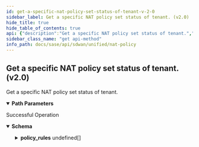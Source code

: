 ```yaml
---
id: get-a-specific-nat-policy-set-status-of-tenant-v-2-0
sidebar_label: Get a specific NAT policy set status of tenant. (v2.0)
hide_title: true
hide_table_of_contents: true
api: {"description":"Get a specific NAT policy set status of tenant.","operationId":"get-sdwan-v2.0-api-natpolicysets-nat_policy_set_id-status","parameters":[{"description":"NAT Policy Set Id","in":"path","name":"nat_policy_set_id","required":true,"schema":{"description":"Nat Policy Set Id","type":"string"}}],"responses":{"200":{"content":{"application/json":{"schema":{"properties":{"clone_from":{"description":"Clone From: Digits(fraction = 0, integer = 20, INVALID_CLONE_FROM) ","type":"string"},"description":{"description":"Description: Size(max = 256, error = DESCRIPTION_EXCEEDS_LIMIT: Description length exceeds limit, min = 0) ","type":"string"},"destination_zone_policyrule_order":{"description":"Destination Zone Policyrule Order: ListString(allowDuplicate = false, allowEmpty = true, allowNull = true, length = 0, listMaxSize = 0, error = NAT_SET_DUPLICATE_DESTINATION_ZONE_RULES: Duplicate destination zone rule specified in policy set., noTrim = false, regex = , required = false) ","items":{"description":"Destination Zone Policyrule Order","type":"string"},"type":"array"},"disabled":{"description":"Disabled","type":"boolean"},"disabled_reason":{"description":"Disabled Reason: Size(max = 5000, DISABLED_REASON_INVALID_0001, min = 0) ","type":"string"},"id":{"type":"string"},"inactive":{"description":"Inactive","type":"boolean"},"inactive_reason":{"description":"Inactive Reason: Size(max = 5000, INACTIVE_REASON_INVALID_0001, min = 0) ","type":"string"},"name":{"description":"Name: Required(error = NAME_REQD: Please provide resource name.) Size(max = 128, error = NAME_EXCEEDS_LIMIT: Name of the resource exceeds limit., min = 0) ","type":"string"},"policy_req_version":{"description":"Policy Req Version: JsonIgnore(value = true) ","type":"string"},"policy_rules":{"description":"Policy Rules","items":{"properties":{"actions":{"description":"Actions: NotNull(error = NAT_RULE_ACTIONS_MISSING: Action is not specified for NAT policy rule.) Size(max = 4, error = NAT_RULE_INVALID_ACTION_LIMIT: Minimum 1 and maximum 4 actions can be specified in a NAT policy rule., min = 1) Valid ","items":{"properties":{"nat_pool_id":{"description":"Nat Pool Id","type":"string"},"port":{"description":"Port: Range(max = 65535L, error = NAT_RULE_ACTION_INVALID_PORT_NUMBER: NAT action port must be in range 1 - 65535., min = 1L) ","type":"integer"},"protocols":{"description":"Protocols: ListString(allowDuplicate = false, allowEmpty = true, allowNull = true, length = 0, listMaxSize = 4, error = NAT_RULE_ACTION_INVALID_ALG_DISABLE_PROTOCOL: Invalid or duplicate protocol specified for alg-disable. Supports max. 4 protocols from 'sip', 'ftp','pptp' and 'tftp'., noTrim = false, regex = sip|ftp|tftp|pptp, required = false) ","items":{"description":"Protocols","type":"string"},"type":"array"},"type":{"description":"Type: ValidateEnum(enumClass = classOf[NATActionType], error = NAT_RULE_INVALID_ACTION_TYPE: Invalid NAT action is specified., nullAllowed = false) NotNull(error = NAT_RULE_ACTION_TYPE_MISSING: NAT action is not specified.) ","enum":["NO_NAT","SOURCE_NAT_DYNAMIC","SOURCE_NAT_STATIC","DESTINATION_NAT_DYNAMIC","DESTINATION_NAT_STATIC","ALG_DISABLE"],"type":"string"}},"required":["type"]},"type":"array"},"description":{"description":"Description: Size(max = 256, error = DESCRIPTION_EXCEEDS_LIMIT: Description length exceeds limit, min = 0) ","type":"string"},"destination_ports":{"description":"Destination Ports: Size(max = 16, error = NAT_RULE_DESTINATION_PORTS_EXCEEDS_LIMIT: Maximum 16 port ranges can be specified in destination ports., min = 0) Valid ","items":{"properties":{"from":{"description":"From: Range(max = 65535L, error = INVALID_FROM_PORT_NUMBER: Invalid 'FROM' port number in port range. Must be in range 1 - 65535, min = 1L) ","type":"integer"},"to":{"description":"To: Range(max = 65535L, error = INVALID_TO_PORT_NUMBER: Invalid 'TO' port number in port range. Must be in range 1 - 65535, min = 1L) ","type":"integer"}}},"type":"array"},"destination_prefixes":{"description":"Destination Prefixes","properties":{"description":{"description":"Description","type":"string"},"id":{"description":"Id","type":"string"},"ipv4_prefixes":{"description":"Ipv4 Prefixes","items":{"description":"Ipv4 Prefixes","type":"string"},"type":"array"},"name":{"description":"Name","type":"string"},"tags":{"description":"Tags","items":{"description":"Tags","type":"string"},"type":"array"}}},"destination_prefixes_id":{"description":"Destination Prefixes Id: Digits(fraction = 0, integer = 30, error = NAT_RULE_INVALID_DESTINATION_PREFIXES_ID: Destination prefixes id is not in valid format.) ","type":"string"},"destination_zone":{"description":"Destination Zone","properties":{"default_for_public_interfaces":{"description":"Default For Public Interfaces","type":"boolean"},"description":{"description":"Description: Size(max = 256, error = DESCRIPTION_EXCEEDS_LIMIT: Description length exceeds limit, min = 0) ","type":"string"},"disabled":{"description":"Disabled","type":"boolean"},"disabled_reason":{"description":"Disabled Reason: Size(max = 5000, DISABLED_REASON_INVALID_0001, min = 0) ","type":"string"},"id":{"type":"string"},"inactive":{"description":"Inactive","type":"boolean"},"inactive_reason":{"description":"Inactive Reason: Size(max = 5000, INACTIVE_REASON_INVALID_0001, min = 0) ","type":"string"},"name":{"description":"Name: Required(error = NAME_REQD: Please provide resource name.) Size(max = 128, error = NAME_EXCEEDS_LIMIT: Name of the resource exceeds limit., min = 0) ","type":"string"},"region":{"description":"Region","type":"string"},"tags":{"description":"Tags: ListString(allowDuplicate = false, allowEmpty = true, allowNull = true, length = 128, listMaxSize = 10, error = INVALID_TAG: Maximum 10 Unique tags of length 1024 each are allowed, noTrim = false, regex = [^,\\\\s]+, required = false) ","items":{"description":"Tags","type":"string"},"type":"array"}},"required":["name"]},"destination_zone_id":{"description":"Destination Zone Id: Digits(fraction = 0, integer = 30, error = NAT_RULE_INVALID_DESTINATION_ZONE_ID: Destination zone id is not in valid format.) ","type":"string"},"disabled":{"description":"Disabled","type":"boolean"},"disabled_reason":{"description":"Disabled Reason: Size(max = 5000, DISABLED_REASON_INVALID_0001, min = 0) ","type":"string"},"enabled":{"description":"Enabled","type":"boolean"},"id":{"type":"string"},"inactive":{"description":"Inactive","type":"boolean"},"inactive_reason":{"description":"Inactive Reason: Size(max = 5000, INACTIVE_REASON_INVALID_0001, min = 0) ","type":"string"},"name":{"description":"Name: Required(error = NAME_REQD: Please provide resource name.) Size(max = 128, error = NAME_EXCEEDS_LIMIT: Name of the resource exceeds limit., min = 0) ","type":"string"},"natpolicypools":{"description":"Natpolicypools","items":{"properties":{"description":{"description":"Description: Size(max = 256, error = DESCRIPTION_EXCEEDS_LIMIT: Description length exceeds limit, min = 0) ","type":"string"},"id":{"description":"Id","type":"string"},"name":{"description":"Name: Required(error = NAME_REQD: Please provide resource name.) Size(max = 128, error = NAME_EXCEEDS_LIMIT: Name of the resource exceeds limit., min = 0) ","type":"string"},"tags":{"description":"Tags: ListString(allowDuplicate = false, allowEmpty = true, allowNull = true, length = 128, listMaxSize = 10, error = INVALID_TAG: Maximum 10 Unique tags of length 1024 each are allowed, noTrim = false, regex = [^,\\\\s]+, required = false) ","items":{"description":"Tags","type":"string"},"type":"array"}},"required":["name"]},"type":"array"},"policyset_id":{"description":"Policyset Id: Digits(fraction = 0, integer = 30, INVALID_POLICYSET_ID) ","type":"string"},"protocol":{"description":"Protocol: Range(max = 255L, error = NAT_RULE_INVALID_PROTOCOL: NAT protocol must be in range 1-255, min = 1L) ","type":"integer"},"region":{"description":"Region","type":"string"},"source_ports":{"description":"Source Ports: Size(max = 16, error = NAT_RULE_SOURCE_PORTS_EXCEEDS_LIMIT: Maximum 16 port ranges can be specified in source ports., min = 0) Valid ","items":{"properties":{"from":{"description":"From: Range(max = 65535L, error = INVALID_FROM_PORT_NUMBER: Invalid 'FROM' port number in port range. Must be in range 1 - 65535, min = 1L) ","type":"integer"},"to":{"description":"To: Range(max = 65535L, error = INVALID_TO_PORT_NUMBER: Invalid 'TO' port number in port range. Must be in range 1 - 65535, min = 1L) ","type":"integer"}}},"type":"array"},"source_prefixes":{"description":"Source Prefixes","properties":{"description":{"description":"Description","type":"string"},"id":{"description":"Id","type":"string"},"ipv4_prefixes":{"description":"Ipv4 Prefixes","items":{"description":"Ipv4 Prefixes","type":"string"},"type":"array"},"name":{"description":"Name","type":"string"},"tags":{"description":"Tags","items":{"description":"Tags","type":"string"},"type":"array"}}},"source_prefixes_id":{"description":"Source Prefixes Id: Digits(fraction = 0, integer = 30, error = NAT_RULE_INVALID_SOURCE_PREFIXES_ID: Source prefixes id is not in valid format.) ","type":"string"},"source_zone":{"description":"Source Zone","properties":{"default_for_public_interfaces":{"description":"Default For Public Interfaces","type":"boolean"},"description":{"description":"Description: Size(max = 256, error = DESCRIPTION_EXCEEDS_LIMIT: Description length exceeds limit, min = 0) ","type":"string"},"disabled":{"description":"Disabled","type":"boolean"},"disabled_reason":{"description":"Disabled Reason: Size(max = 5000, DISABLED_REASON_INVALID_0001, min = 0) ","type":"string"},"id":{"type":"string"},"inactive":{"description":"Inactive","type":"boolean"},"inactive_reason":{"description":"Inactive Reason: Size(max = 5000, INACTIVE_REASON_INVALID_0001, min = 0) ","type":"string"},"name":{"description":"Name: Required(error = NAME_REQD: Please provide resource name.) Size(max = 128, error = NAME_EXCEEDS_LIMIT: Name of the resource exceeds limit., min = 0) ","type":"string"},"region":{"description":"Region","type":"string"},"tags":{"description":"Tags: ListString(allowDuplicate = false, allowEmpty = true, allowNull = true, length = 128, listMaxSize = 10, error = INVALID_TAG: Maximum 10 Unique tags of length 1024 each are allowed, noTrim = false, regex = [^,\\\\s]+, required = false) ","items":{"description":"Tags","type":"string"},"type":"array"}},"required":["name"]},"source_zone_id":{"description":"Source Zone Id: Digits(fraction = 0, integer = 30, error = NAT_RULE_INVALID_SOURCE_ZONE_ID: Source zone id is not in valid format.) ","type":"string"},"tags":{"description":"Tags: ListString(allowDuplicate = false, allowEmpty = true, allowNull = true, length = 128, listMaxSize = 10, error = INVALID_TAG: Maximum 10 Unique tags of length 1024 each are allowed, noTrim = false, regex = [^,\\\\s]+, required = false) ","items":{"description":"Tags","type":"string"},"type":"array"}},"required":["actions","name"]},"type":"array"},"region":{"description":"Region","type":"string"},"send_to_element":{"description":"Send To Element","type":"boolean"},"source_zone_policyrule_order":{"description":"Source Zone Policyrule Order: ListString(allowDuplicate = false, allowEmpty = true, allowNull = true, length = 0, listMaxSize = 0, error = NAT_SET_DUPLICATE_SOURCE_ZONE_RULES: Duplicate source zone rule specified in policy set., noTrim = false, regex = , required = false) ","items":{"description":"Source Zone Policyrule Order","type":"string"},"type":"array"},"tags":{"description":"Tags: ListString(allowDuplicate = false, allowEmpty = true, allowNull = true, length = 128, listMaxSize = 10, error = INVALID_TAG: Maximum 10 Unique tags of length 1024 each are allowed, noTrim = false, regex = [^,\\\\s]+, required = false) ","items":{"description":"Tags","type":"string"},"type":"array"},"update_order":{"description":"Update Order","type":"boolean"}},"required":["name"]}}},"description":"Successful Operation"}},"tags":["NAT Policy"],"method":"get","path":"/sdwan/v2.0/api/natpolicysets/{nat_policy_set_id}/status","servers":[{"url":"/"}],"info":{"contact":{},"description":"List of APIs used to manage the NAT policy rules.","title":"NAT Policy","version":"Latest"},"postman":{"name":"Get a specific NAT policy set status of tenant. (v2.0)","description":{"content":"Get a specific NAT policy set status of tenant.","type":"text/plain"},"url":{"path":["sdwan","v2.0","api","natpolicysets",":nat_policy_set_id","status"],"host":["{{baseUrl}}"],"query":[],"variable":[{"disabled":false,"description":{"content":"(Required) NAT Policy Set Id","type":"text/plain"},"type":"any","value":"","key":"nat_policy_set_id"}]},"header":[{"key":"Accept","value":"application/json"}],"method":"GET"}}
sidebar_class_name: "get api-method"
info_path: docs/sase/api/sdwan/unified/nat-policy
---
```



## Get a specific NAT policy set status of tenant. (v2.0)



Get a specific NAT policy set status of tenant.

<details style={{"marginBottom":"1rem"}} data-collapsed={false} open={true}><summary style={{}}><strong>Path Parameters</strong></summary><div><ul><ParamsItem className={"paramsItem"} param={{"description":"NAT Policy Set Id","in":"path","name":"nat_policy_set_id","required":true,"schema":{"description":"Nat Policy Set Id","type":"string"}}}></ParamsItem></ul></div></details><div><ApiTabs><TabItem label={"200"} value={"200"}><div>

Successful Operation

</div><div><details style={{}} data-collapsed={false} open={true}><summary style={{"textAlign":"left"}}><strong>Schema</strong></summary><div style={{"textAlign":"left","marginLeft":"1rem"}}></div><ul style={{"marginLeft":"1rem"}}><SchemaItem collapsible={false} name={"clone_from"} required={false} schemaDescription={"Clone From: Digits(fraction = 0, integer = 20, INVALID_CLONE_FROM) "} schemaName={"string"} qualifierMessage={undefined}></SchemaItem><SchemaItem collapsible={false} name={"description"} required={false} schemaDescription={"Description: Size(max = 256, error = DESCRIPTION_EXCEEDS_LIMIT: Description length exceeds limit, min = 0) "} schemaName={"string"} qualifierMessage={undefined}></SchemaItem><SchemaItem collapsible={false} name={"destination_zone_policyrule_order"} required={false} schemaDescription={"Destination Zone Policyrule Order: ListString(allowDuplicate = false, allowEmpty = true, allowNull = true, length = 0, listMaxSize = 0, error = NAT_SET_DUPLICATE_DESTINATION_ZONE_RULES: Duplicate destination zone rule specified in policy set., noTrim = false, regex = , required = false) "} schemaName={"string[]"} qualifierMessage={undefined}></SchemaItem><SchemaItem collapsible={false} name={"disabled"} required={false} schemaDescription={"Disabled"} schemaName={"boolean"} qualifierMessage={undefined}></SchemaItem><SchemaItem collapsible={false} name={"disabled_reason"} required={false} schemaDescription={"Disabled Reason: Size(max = 5000, DISABLED_REASON_INVALID_0001, min = 0) "} schemaName={"string"} qualifierMessage={undefined}></SchemaItem><SchemaItem collapsible={false} name={"id"} required={false} schemaDescription={undefined} schemaName={"string"} qualifierMessage={undefined}></SchemaItem><SchemaItem collapsible={false} name={"inactive"} required={false} schemaDescription={"Inactive"} schemaName={"boolean"} qualifierMessage={undefined}></SchemaItem><SchemaItem collapsible={false} name={"inactive_reason"} required={false} schemaDescription={"Inactive Reason: Size(max = 5000, INACTIVE_REASON_INVALID_0001, min = 0) "} schemaName={"string"} qualifierMessage={undefined}></SchemaItem><SchemaItem collapsible={false} name={"name"} required={true} schemaDescription={"Name: Required(error = NAME_REQD: Please provide resource name.) Size(max = 128, error = NAME_EXCEEDS_LIMIT: Name of the resource exceeds limit., min = 0) "} schemaName={"string"} qualifierMessage={undefined}></SchemaItem><SchemaItem collapsible={false} name={"policy_req_version"} required={false} schemaDescription={"Policy Req Version: JsonIgnore(value = true) "} schemaName={"string"} qualifierMessage={undefined}></SchemaItem><SchemaItem collapsible={true} className={"schemaItem"}><details style={{}}><summary style={{}}><strong>policy_rules</strong><span style={{"opacity":"0.6"}}> undefined[]</span></summary><div style={{"marginLeft":"1rem"}}><div style={{"marginTop":".5rem","marginBottom":".5rem"}}>

Policy Rules

</div><SchemaItem collapsible={true} className={"schemaItem"}><details style={{}}><summary style={{}}><strong>actions</strong><span style={{"opacity":"0.6"}}> undefined[]</span><strong style={{"fontSize":"var(--ifm-code-font-size)","color":"var(--openapi-required)"}}> required</strong></summary><div style={{"marginLeft":"1rem"}}><div style={{"marginTop":".5rem","marginBottom":".5rem"}}>

Actions: NotNull(error = NAT_RULE_ACTIONS_MISSING: Action is not specified for NAT policy rule.) Size(max = 4, error = NAT_RULE_INVALID_ACTION_LIMIT: Minimum 1 and maximum 4 actions can be specified in a NAT policy rule., min = 1) Valid 

</div><SchemaItem collapsible={false} name={"nat_pool_id"} required={false} schemaDescription={"Nat Pool Id"} schemaName={"string"} qualifierMessage={undefined}></SchemaItem><SchemaItem collapsible={false} name={"port"} required={false} schemaDescription={"Port: Range(max = 65535L, error = NAT_RULE_ACTION_INVALID_PORT_NUMBER: NAT action port must be in range 1 - 65535., min = 1L) "} schemaName={"integer"} qualifierMessage={undefined}></SchemaItem><SchemaItem collapsible={false} name={"protocols"} required={false} schemaDescription={"Protocols: ListString(allowDuplicate = false, allowEmpty = true, allowNull = true, length = 0, listMaxSize = 4, error = NAT_RULE_ACTION_INVALID_ALG_DISABLE_PROTOCOL: Invalid or duplicate protocol specified for alg-disable. Supports max. 4 protocols from 'sip', 'ftp','pptp' and 'tftp'., noTrim = false, regex = sip|ftp|tftp|pptp, required = false) "} schemaName={"string[]"} qualifierMessage={undefined}></SchemaItem><SchemaItem collapsible={false} name={"type"} required={true} schemaDescription={"Type: ValidateEnum(enumClass = classOf[NATActionType], error = NAT_RULE_INVALID_ACTION_TYPE: Invalid NAT action is specified., nullAllowed = false) NotNull(error = NAT_RULE_ACTION_TYPE_MISSING: NAT action is not specified.) "} schemaName={"string"} qualifierMessage={"**Possible values:** [`NO_NAT`, `SOURCE_NAT_DYNAMIC`, `SOURCE_NAT_STATIC`, `DESTINATION_NAT_DYNAMIC`, `DESTINATION_NAT_STATIC`, `ALG_DISABLE`]"}></SchemaItem></div></details></SchemaItem><SchemaItem collapsible={false} name={"description"} required={false} schemaDescription={"Description: Size(max = 256, error = DESCRIPTION_EXCEEDS_LIMIT: Description length exceeds limit, min = 0) "} schemaName={"string"} qualifierMessage={undefined}></SchemaItem><SchemaItem collapsible={true} className={"schemaItem"}><details style={{}}><summary style={{}}><strong>destination_ports</strong><span style={{"opacity":"0.6"}}> undefined[]</span></summary><div style={{"marginLeft":"1rem"}}><div style={{"marginTop":".5rem","marginBottom":".5rem"}}>

Destination Ports: Size(max = 16, error = NAT_RULE_DESTINATION_PORTS_EXCEEDS_LIMIT: Maximum 16 port ranges can be specified in destination ports., min = 0) Valid 

</div><SchemaItem collapsible={false} name={"from"} required={false} schemaDescription={"From: Range(max = 65535L, error = INVALID_FROM_PORT_NUMBER: Invalid 'FROM' port number in port range. Must be in range 1 - 65535, min = 1L) "} schemaName={"integer"} qualifierMessage={undefined}></SchemaItem><SchemaItem collapsible={false} name={"to"} required={false} schemaDescription={"To: Range(max = 65535L, error = INVALID_TO_PORT_NUMBER: Invalid 'TO' port number in port range. Must be in range 1 - 65535, min = 1L) "} schemaName={"integer"} qualifierMessage={undefined}></SchemaItem></div></details></SchemaItem><SchemaItem collapsible={true} className={"schemaItem"}><details style={{}}><summary style={{}}><strong>destination_prefixes</strong><span style={{"opacity":"0.6"}}> </span></summary><div style={{"marginLeft":"1rem"}}><div style={{"marginTop":".5rem","marginBottom":".5rem"}}>

Destination Prefixes

</div><SchemaItem collapsible={false} name={"description"} required={false} schemaDescription={"Description"} schemaName={"string"} qualifierMessage={undefined}></SchemaItem><SchemaItem collapsible={false} name={"id"} required={false} schemaDescription={"Id"} schemaName={"string"} qualifierMessage={undefined}></SchemaItem><SchemaItem collapsible={false} name={"ipv4_prefixes"} required={false} schemaDescription={"Ipv4 Prefixes"} schemaName={"string[]"} qualifierMessage={undefined}></SchemaItem><SchemaItem collapsible={false} name={"name"} required={false} schemaDescription={"Name"} schemaName={"string"} qualifierMessage={undefined}></SchemaItem><SchemaItem collapsible={false} name={"tags"} required={false} schemaDescription={"Tags"} schemaName={"string[]"} qualifierMessage={undefined}></SchemaItem></div></details></SchemaItem><SchemaItem collapsible={false} name={"destination_prefixes_id"} required={false} schemaDescription={"Destination Prefixes Id: Digits(fraction = 0, integer = 30, error = NAT_RULE_INVALID_DESTINATION_PREFIXES_ID: Destination prefixes id is not in valid format.) "} schemaName={"string"} qualifierMessage={undefined}></SchemaItem><SchemaItem collapsible={true} className={"schemaItem"}><details style={{}}><summary style={{}}><strong>destination_zone</strong><span style={{"opacity":"0.6"}}> </span></summary><div style={{"marginLeft":"1rem"}}><div style={{"marginTop":".5rem","marginBottom":".5rem"}}>

Destination Zone

</div><SchemaItem collapsible={false} name={"default_for_public_interfaces"} required={false} schemaDescription={"Default For Public Interfaces"} schemaName={"boolean"} qualifierMessage={undefined}></SchemaItem><SchemaItem collapsible={false} name={"description"} required={false} schemaDescription={"Description: Size(max = 256, error = DESCRIPTION_EXCEEDS_LIMIT: Description length exceeds limit, min = 0) "} schemaName={"string"} qualifierMessage={undefined}></SchemaItem><SchemaItem collapsible={false} name={"disabled"} required={false} schemaDescription={"Disabled"} schemaName={"boolean"} qualifierMessage={undefined}></SchemaItem><SchemaItem collapsible={false} name={"disabled_reason"} required={false} schemaDescription={"Disabled Reason: Size(max = 5000, DISABLED_REASON_INVALID_0001, min = 0) "} schemaName={"string"} qualifierMessage={undefined}></SchemaItem><SchemaItem collapsible={false} name={"id"} required={false} schemaDescription={undefined} schemaName={"string"} qualifierMessage={undefined}></SchemaItem><SchemaItem collapsible={false} name={"inactive"} required={false} schemaDescription={"Inactive"} schemaName={"boolean"} qualifierMessage={undefined}></SchemaItem><SchemaItem collapsible={false} name={"inactive_reason"} required={false} schemaDescription={"Inactive Reason: Size(max = 5000, INACTIVE_REASON_INVALID_0001, min = 0) "} schemaName={"string"} qualifierMessage={undefined}></SchemaItem><SchemaItem collapsible={false} name={"name"} required={true} schemaDescription={"Name: Required(error = NAME_REQD: Please provide resource name.) Size(max = 128, error = NAME_EXCEEDS_LIMIT: Name of the resource exceeds limit., min = 0) "} schemaName={"string"} qualifierMessage={undefined}></SchemaItem><SchemaItem collapsible={false} name={"region"} required={false} schemaDescription={"Region"} schemaName={"string"} qualifierMessage={undefined}></SchemaItem><SchemaItem collapsible={false} name={"tags"} required={false} schemaDescription={"Tags: ListString(allowDuplicate = false, allowEmpty = true, allowNull = true, length = 128, listMaxSize = 10, error = INVALID_TAG: Maximum 10 Unique tags of length 1024 each are allowed, noTrim = false, regex = [^,\\\\s]+, required = false) "} schemaName={"string[]"} qualifierMessage={undefined}></SchemaItem></div></details></SchemaItem><SchemaItem collapsible={false} name={"destination_zone_id"} required={false} schemaDescription={"Destination Zone Id: Digits(fraction = 0, integer = 30, error = NAT_RULE_INVALID_DESTINATION_ZONE_ID: Destination zone id is not in valid format.) "} schemaName={"string"} qualifierMessage={undefined}></SchemaItem><SchemaItem collapsible={false} name={"disabled"} required={false} schemaDescription={"Disabled"} schemaName={"boolean"} qualifierMessage={undefined}></SchemaItem><SchemaItem collapsible={false} name={"disabled_reason"} required={false} schemaDescription={"Disabled Reason: Size(max = 5000, DISABLED_REASON_INVALID_0001, min = 0) "} schemaName={"string"} qualifierMessage={undefined}></SchemaItem><SchemaItem collapsible={false} name={"enabled"} required={false} schemaDescription={"Enabled"} schemaName={"boolean"} qualifierMessage={undefined}></SchemaItem><SchemaItem collapsible={false} name={"id"} required={false} schemaDescription={undefined} schemaName={"string"} qualifierMessage={undefined}></SchemaItem><SchemaItem collapsible={false} name={"inactive"} required={false} schemaDescription={"Inactive"} schemaName={"boolean"} qualifierMessage={undefined}></SchemaItem><SchemaItem collapsible={false} name={"inactive_reason"} required={false} schemaDescription={"Inactive Reason: Size(max = 5000, INACTIVE_REASON_INVALID_0001, min = 0) "} schemaName={"string"} qualifierMessage={undefined}></SchemaItem><SchemaItem collapsible={false} name={"name"} required={true} schemaDescription={"Name: Required(error = NAME_REQD: Please provide resource name.) Size(max = 128, error = NAME_EXCEEDS_LIMIT: Name of the resource exceeds limit., min = 0) "} schemaName={"string"} qualifierMessage={undefined}></SchemaItem><SchemaItem collapsible={true} className={"schemaItem"}><details style={{}}><summary style={{}}><strong>natpolicypools</strong><span style={{"opacity":"0.6"}}> undefined[]</span></summary><div style={{"marginLeft":"1rem"}}><div style={{"marginTop":".5rem","marginBottom":".5rem"}}>

Natpolicypools

</div><SchemaItem collapsible={false} name={"description"} required={false} schemaDescription={"Description: Size(max = 256, error = DESCRIPTION_EXCEEDS_LIMIT: Description length exceeds limit, min = 0) "} schemaName={"string"} qualifierMessage={undefined}></SchemaItem><SchemaItem collapsible={false} name={"id"} required={false} schemaDescription={"Id"} schemaName={"string"} qualifierMessage={undefined}></SchemaItem><SchemaItem collapsible={false} name={"name"} required={true} schemaDescription={"Name: Required(error = NAME_REQD: Please provide resource name.) Size(max = 128, error = NAME_EXCEEDS_LIMIT: Name of the resource exceeds limit., min = 0) "} schemaName={"string"} qualifierMessage={undefined}></SchemaItem><SchemaItem collapsible={false} name={"tags"} required={false} schemaDescription={"Tags: ListString(allowDuplicate = false, allowEmpty = true, allowNull = true, length = 128, listMaxSize = 10, error = INVALID_TAG: Maximum 10 Unique tags of length 1024 each are allowed, noTrim = false, regex = [^,\\\\s]+, required = false) "} schemaName={"string[]"} qualifierMessage={undefined}></SchemaItem></div></details></SchemaItem><SchemaItem collapsible={false} name={"policyset_id"} required={false} schemaDescription={"Policyset Id: Digits(fraction = 0, integer = 30, INVALID_POLICYSET_ID) "} schemaName={"string"} qualifierMessage={undefined}></SchemaItem><SchemaItem collapsible={false} name={"protocol"} required={false} schemaDescription={"Protocol: Range(max = 255L, error = NAT_RULE_INVALID_PROTOCOL: NAT protocol must be in range 1-255, min = 1L) "} schemaName={"integer"} qualifierMessage={undefined}></SchemaItem><SchemaItem collapsible={false} name={"region"} required={false} schemaDescription={"Region"} schemaName={"string"} qualifierMessage={undefined}></SchemaItem><SchemaItem collapsible={true} className={"schemaItem"}><details style={{}}><summary style={{}}><strong>source_ports</strong><span style={{"opacity":"0.6"}}> undefined[]</span></summary><div style={{"marginLeft":"1rem"}}><div style={{"marginTop":".5rem","marginBottom":".5rem"}}>

Source Ports: Size(max = 16, error = NAT_RULE_SOURCE_PORTS_EXCEEDS_LIMIT: Maximum 16 port ranges can be specified in source ports., min = 0) Valid 

</div><SchemaItem collapsible={false} name={"from"} required={false} schemaDescription={"From: Range(max = 65535L, error = INVALID_FROM_PORT_NUMBER: Invalid 'FROM' port number in port range. Must be in range 1 - 65535, min = 1L) "} schemaName={"integer"} qualifierMessage={undefined}></SchemaItem><SchemaItem collapsible={false} name={"to"} required={false} schemaDescription={"To: Range(max = 65535L, error = INVALID_TO_PORT_NUMBER: Invalid 'TO' port number in port range. Must be in range 1 - 65535, min = 1L) "} schemaName={"integer"} qualifierMessage={undefined}></SchemaItem></div></details></SchemaItem><SchemaItem collapsible={true} className={"schemaItem"}><details style={{}}><summary style={{}}><strong>source_prefixes</strong><span style={{"opacity":"0.6"}}> </span></summary><div style={{"marginLeft":"1rem"}}><div style={{"marginTop":".5rem","marginBottom":".5rem"}}>

Source Prefixes

</div><SchemaItem collapsible={false} name={"description"} required={false} schemaDescription={"Description"} schemaName={"string"} qualifierMessage={undefined}></SchemaItem><SchemaItem collapsible={false} name={"id"} required={false} schemaDescription={"Id"} schemaName={"string"} qualifierMessage={undefined}></SchemaItem><SchemaItem collapsible={false} name={"ipv4_prefixes"} required={false} schemaDescription={"Ipv4 Prefixes"} schemaName={"string[]"} qualifierMessage={undefined}></SchemaItem><SchemaItem collapsible={false} name={"name"} required={false} schemaDescription={"Name"} schemaName={"string"} qualifierMessage={undefined}></SchemaItem><SchemaItem collapsible={false} name={"tags"} required={false} schemaDescription={"Tags"} schemaName={"string[]"} qualifierMessage={undefined}></SchemaItem></div></details></SchemaItem><SchemaItem collapsible={false} name={"source_prefixes_id"} required={false} schemaDescription={"Source Prefixes Id: Digits(fraction = 0, integer = 30, error = NAT_RULE_INVALID_SOURCE_PREFIXES_ID: Source prefixes id is not in valid format.) "} schemaName={"string"} qualifierMessage={undefined}></SchemaItem><SchemaItem collapsible={true} className={"schemaItem"}><details style={{}}><summary style={{}}><strong>source_zone</strong><span style={{"opacity":"0.6"}}> </span></summary><div style={{"marginLeft":"1rem"}}><div style={{"marginTop":".5rem","marginBottom":".5rem"}}>

Source Zone

</div><SchemaItem collapsible={false} name={"default_for_public_interfaces"} required={false} schemaDescription={"Default For Public Interfaces"} schemaName={"boolean"} qualifierMessage={undefined}></SchemaItem><SchemaItem collapsible={false} name={"description"} required={false} schemaDescription={"Description: Size(max = 256, error = DESCRIPTION_EXCEEDS_LIMIT: Description length exceeds limit, min = 0) "} schemaName={"string"} qualifierMessage={undefined}></SchemaItem><SchemaItem collapsible={false} name={"disabled"} required={false} schemaDescription={"Disabled"} schemaName={"boolean"} qualifierMessage={undefined}></SchemaItem><SchemaItem collapsible={false} name={"disabled_reason"} required={false} schemaDescription={"Disabled Reason: Size(max = 5000, DISABLED_REASON_INVALID_0001, min = 0) "} schemaName={"string"} qualifierMessage={undefined}></SchemaItem><SchemaItem collapsible={false} name={"id"} required={false} schemaDescription={undefined} schemaName={"string"} qualifierMessage={undefined}></SchemaItem><SchemaItem collapsible={false} name={"inactive"} required={false} schemaDescription={"Inactive"} schemaName={"boolean"} qualifierMessage={undefined}></SchemaItem><SchemaItem collapsible={false} name={"inactive_reason"} required={false} schemaDescription={"Inactive Reason: Size(max = 5000, INACTIVE_REASON_INVALID_0001, min = 0) "} schemaName={"string"} qualifierMessage={undefined}></SchemaItem><SchemaItem collapsible={false} name={"name"} required={true} schemaDescription={"Name: Required(error = NAME_REQD: Please provide resource name.) Size(max = 128, error = NAME_EXCEEDS_LIMIT: Name of the resource exceeds limit., min = 0) "} schemaName={"string"} qualifierMessage={undefined}></SchemaItem><SchemaItem collapsible={false} name={"region"} required={false} schemaDescription={"Region"} schemaName={"string"} qualifierMessage={undefined}></SchemaItem><SchemaItem collapsible={false} name={"tags"} required={false} schemaDescription={"Tags: ListString(allowDuplicate = false, allowEmpty = true, allowNull = true, length = 128, listMaxSize = 10, error = INVALID_TAG: Maximum 10 Unique tags of length 1024 each are allowed, noTrim = false, regex = [^,\\\\s]+, required = false) "} schemaName={"string[]"} qualifierMessage={undefined}></SchemaItem></div></details></SchemaItem><SchemaItem collapsible={false} name={"source_zone_id"} required={false} schemaDescription={"Source Zone Id: Digits(fraction = 0, integer = 30, error = NAT_RULE_INVALID_SOURCE_ZONE_ID: Source zone id is not in valid format.) "} schemaName={"string"} qualifierMessage={undefined}></SchemaItem><SchemaItem collapsible={false} name={"tags"} required={false} schemaDescription={"Tags: ListString(allowDuplicate = false, allowEmpty = true, allowNull = true, length = 128, listMaxSize = 10, error = INVALID_TAG: Maximum 10 Unique tags of length 1024 each are allowed, noTrim = false, regex = [^,\\\\s]+, required = false) "} schemaName={"string[]"} qualifierMessage={undefined}></SchemaItem></div></details></SchemaItem><SchemaItem collapsible={false} name={"region"} required={false} schemaDescription={"Region"} schemaName={"string"} qualifierMessage={undefined}></SchemaItem><SchemaItem collapsible={false} name={"send_to_element"} required={false} schemaDescription={"Send To Element"} schemaName={"boolean"} qualifierMessage={undefined}></SchemaItem><SchemaItem collapsible={false} name={"source_zone_policyrule_order"} required={false} schemaDescription={"Source Zone Policyrule Order: ListString(allowDuplicate = false, allowEmpty = true, allowNull = true, length = 0, listMaxSize = 0, error = NAT_SET_DUPLICATE_SOURCE_ZONE_RULES: Duplicate source zone rule specified in policy set., noTrim = false, regex = , required = false) "} schemaName={"string[]"} qualifierMessage={undefined}></SchemaItem><SchemaItem collapsible={false} name={"tags"} required={false} schemaDescription={"Tags: ListString(allowDuplicate = false, allowEmpty = true, allowNull = true, length = 128, listMaxSize = 10, error = INVALID_TAG: Maximum 10 Unique tags of length 1024 each are allowed, noTrim = false, regex = [^,\\\\s]+, required = false) "} schemaName={"string[]"} qualifierMessage={undefined}></SchemaItem><SchemaItem collapsible={false} name={"update_order"} required={false} schemaDescription={"Update Order"} schemaName={"boolean"} qualifierMessage={undefined}></SchemaItem></ul></details></div></TabItem></ApiTabs></div>
      